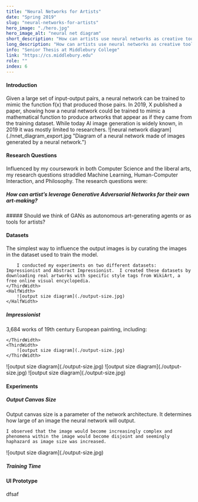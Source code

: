 ```yaml
---
title: "Neural Networks for Artists"
date: "Spring 2019"
slug: "neural-networks-for-artists"
hero_image: "./hero.jpg"
hero_image_alt: "neural net diagram"
short_description: "How can artists use neural networks as creative tools?"
long_description: "How can artists use neural networks as creative tools? I analyzed the uses of this technology and how artists could change configuration and hyper-parameters to achieve desired results. Finally, I suggested a graphical user interface to make the technology more accessible to artists."
info: "Senior Thesis at Middlebury College"
link: "https://cs.middlebury.edu"
role: ""
index: 6
---
```


#### Introduction

<FlexContainer>
<ThirdWidth>
Given a large set of input-output pairs, a neural network can be trained to mimic the function f(x) that produced those pairs.
In 2019, X published a paper, showing how a neural network could be trained to mimic a mathematical function to produce artworks
that appear as if they came from the training dataset. While today AI image generation is widely known, in 2019 it was mostly limited to researchers.
</ThirdWidth>
<HalfWidth>
    ![neural network diagram](./nnet_diagram_export.jpg "Diagram of a neural network made of images generated by a neural network.")
</HalfWidth>
</FlexContainer>


#### Research Questions

<HalfWidth>
    Influenced by my coursework in both Computer Science and the liberal arts, my research questions straddled Machine Learning, Human-Computer Interaction, and Philosophy. The research questions were:

</HalfWidth>

<FlexContainer>
<ThirdWidth>

##### How can artist’s leverage Generative Adversarial Networks for their own art-making?

</ThirdWidth>
<ThirdWidth>
    ##### Should we think of GANs as autonomous art-generating agents or as tools for artists?
</ThirdWidth>
</FlexContainer>

#### Datasets
<FlexContainer>
    <ThirdWidth>
        The simplest way to influence the output images is by curating the images in the dataset used to train the model.

        I conducted my experiments on two different datasets: Impressionist and Abstract Impressionist.  I created these datasets by downloading real artworks with specific style tags from WikiArt, a free online visual encyclopedia.
    </ThirdWidth>
    <HalfWidth>
        ![output size diagram](./output-size.jpg)
    </HalfWidth>
</FlexContainer>

##### Impressionist
<FlexContainer>
    <ThirdWidth>
        3,684 works of 19th century European painting, including:

    </ThirdWidth>
    <ThirdWidth>
        ![output size diagram](./output-size.jpg)
    </ThirdWidth>
</FlexContainer>

<FlexContainer>
    <ThirdWidth>
        ![output size diagram](./output-size.jpg)
    </ThirdWidth>
    <ThirdWidth>
        ![output size diagram](./output-size.jpg)
    </ThirdWidth>
    <ThirdWidth>
        ![output size diagram](./output-size.jpg)
    </ThirdWidth>
</FlexContainer>


#### Experiments



##### Output Canvas Size
<FlexContainer>
<ThirdWidth>
    Output canvas size is a parameter of the network architecture.
    It determines how large of an image the neural network will output.

    I observed that the image would become increasingly complex and phenomena within the image would become disjoint and seemingly haphazard as image size was increased.
</ThirdWidth>
<HalfWidth>
    ![output size diagram](./output-size.jpg)
</HalfWidth>
</FlexContainer>

##### Training Time


#### UI Prototype
dfsaf